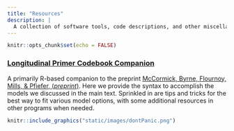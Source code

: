 ```yaml
---
title: "Resources"
description: |
  A collection of software tools, code descriptions, and other miscellaneous resources.
---
```


```r
knitr::opts_chunk$set(echo = FALSE)
```

### [Longitudinal Primer Codebook Companion <i class="fas fa-book"></i>](static/longitudinal-primer/index.html)

A primarily R-based companion to the preprint [McCormick, Byrne, Flournoy, Mills, & Pfiefer, (*preprint*)](https://doi.org/10.31234/osf.io/ga4qz). Here we provide the syntax to accomplish the models we discussed in the main text. Sprinkled in are tips and tricks for the best way to fit various model options, with some additional resources in other programs when needed.

<aside>
```r
knitr::include_graphics("static/images/dontPanic.png")
```
</aside>